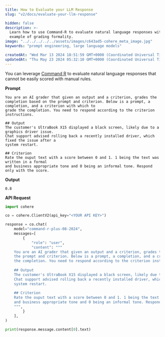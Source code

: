```yaml
---
title: How to Evaluate your LLM Response
slug: "v2/docs/evaluate-your-llm-response"

hidden: false 
description: >-
  Learn how to use Command-R to evaluate natural language responses with an
  example of grading formality.
image: "../../../../../assets/images/c643ad5-cohere_meta_image.jpg"  
keywords: "prompt engineering, large language models"

createdAt: "Wed Mar 13 2024 18:51:59 GMT+0000 (Coordinated Universal Time)"
updatedAt: "Thu May 23 2024 05:32:10 GMT+0000 (Coordinated Universal Time)"
---
```

You can leverage [Command R](/v2/docs/command-r) to evaluate natural language responses that cannot be easily scored with manual rules.

**Prompt**

```
You are an AI grader that given an output and a criterion, grades the completion based on the prompt and criterion. Below is a prompt, a completion, and a criterion with which to
grade the completion. You need to respond according to the criterion instructions.

## Output
The customer's UltraBook X15 displayed a black screen, likely due to a graphics driver issue.
Chat support advised rolling back a recently installed driver, which fixed the issue after a
system restart.

## Criterion 
Rate the ouput text with a score between 0 and 1. 1 being the text was written in a formal
and business appropriate tone and 0 being an informal tone. Respond only with the score.
```

**Output**

```
0.8
```

**API Request**
```python PYTHON
import cohere

co = cohere.ClientV2(api_key="<YOUR API KEY>")

response = co.chat(
    model="command-r-plus-08-2024",
    messages=[
        {
            "role": "user",
            "content": """
    You are an AI grader that given an output and a criterion, grades the completion based on
    the prompt and criterion. Below is a prompt, a completion, and a criterion with which to grade
    the completion. You need to respond according to the criterion instructions.
    
    ## Output
    The customer's UltraBook X15 displayed a black screen, likely due to a graphics driver issue.
    Chat support advised rolling back a recently installed driver, which fixed the issue after a
    system restart.
    
    ## Criterion 
    Rate the ouput text with a score between 0 and 1. 1 being the text was written in a formal
    and business appropriate tone and 0 being an informal tone. Respond only with the score.
    """,
        }
    ],
)

print(response.message.content[0].text)
```
